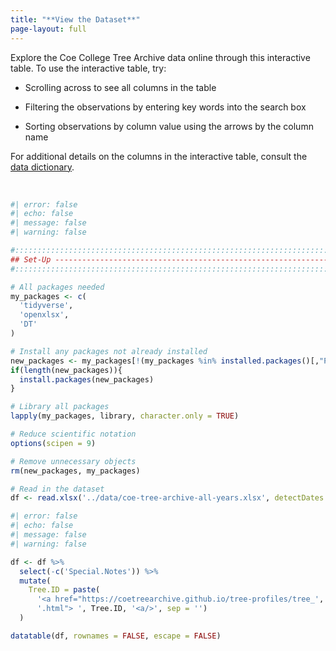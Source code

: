 ```yaml
---
title: "**View the Dataset**"
page-layout: full
---
```


Explore the Coe College Tree Archive data online through this interactive table. To use the interactive table, try:

-   Scrolling across to see all columns in the table

-   Filtering the observations by entering key words into the search box

-   Sorting observations by column value using the arrows by the column name

For additional details on the columns in the interactive table, consult the [data dictionary](https://github.com/CoeTreeArchive/CoeTreeArchive.github.io/raw/main/documentation/data-dictionary.xlsx).

<br>

```r
#| error: false
#| echo: false
#| message: false
#| warning: false

#:::::::::::::::::::::::::::::::::::::::::::::::::::::::::::::::::::::::::::::::
## Set-Up ----------------------------------------------------------------------
#:::::::::::::::::::::::::::::::::::::::::::::::::::::::::::::::::::::::::::::::

# All packages needed
my_packages <- c(
  'tidyverse',
  'openxlsx',
  'DT'
)

# Install any packages not already installed
new_packages <- my_packages[!(my_packages %in% installed.packages()[,"Package"])]
if(length(new_packages)){
  install.packages(new_packages)
}

# Library all packages
lapply(my_packages, library, character.only = TRUE)

# Reduce scientific notation
options(scipen = 9)

# Remove unnecessary objects
rm(new_packages, my_packages)

# Read in the dataset
df <- read.xlsx('../data/coe-tree-archive-all-years.xlsx', detectDates = T)
```

```r
#| error: false
#| echo: false
#| message: false
#| warning: false

df <- df %>% 
  select(-c('Special.Notes')) %>% 
  mutate(
    Tree.ID = paste(
      '<a href="https://coetreearchive.github.io/tree-profiles/tree_', Tree.ID, 
      '.html"> ', Tree.ID, '<a/>', sep = '')
  )

datatable(df, rownames = FALSE, escape = FALSE)
```
